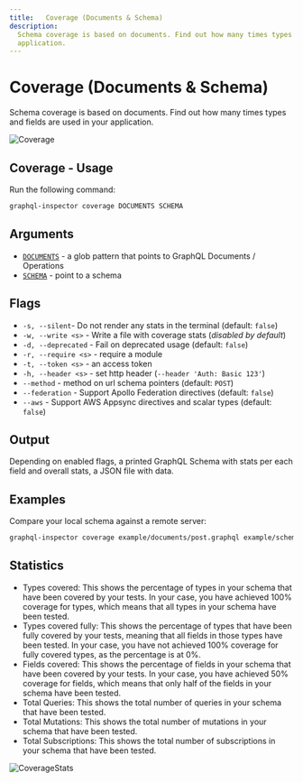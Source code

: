 ```yaml
---
title:   Coverage (Documents & Schema)
description:
  Schema coverage is based on documents. Find out how many times types and fields are used in your
  application.
---
```


# Coverage (Documents & Schema)

Schema coverage is based on documents. Find out how many times types and fields are used in your
application.

![Coverage](/assets/img/cli/coverage.png)

## Coverage - Usage

Run the following command:

```sh
graphql-inspector coverage DOCUMENTS SCHEMA
```

## Arguments

- [`DOCUMENTS`](../api/documents) - a glob pattern that points to GraphQL Documents / Operations
- [`SCHEMA`](../api/schema) - point to a schema

## Flags

- `-s, --silent`- Do not render any stats in the terminal (default: `false`)
- `-w, --write <s>` - Write a file with coverage stats (_disabled by default_)
- `-d, --deprecated` - Fail on deprecated usage (default: `false`)
- `-r, --require <s>` - require a module
- `-t, --token <s>` - an access token
- `-h, --header <s>` - set http header (`--header 'Auth: Basic 123'`)
- `--method` - method on url schema pointers (default: `POST`)
- `--federation` - Support Apollo Federation directives (default: `false`)
- `--aws` - Support AWS Appsync directives and scalar types (default: `false`)

## Output

Depending on enabled flags, a printed GraphQL Schema with stats per each field and overall stats, a
JSON file with data.

## Examples

Compare your local schema against a remote server:

```sh
graphql-inspector coverage example/documents/post.graphql example/schemas/new-valid.graphql
```

## Statistics

- Types covered: This shows the percentage of types in your schema that have been covered by your
  tests. In your case, you have achieved 100% coverage for types, which means that all types in your
  schema have been tested.
- Types covered fully: This shows the percentage of types that have been fully covered by your
  tests, meaning that all fields in those types have been tested. In your case, you have not
  achieved 100% coverage for fully covered types, as the percentage is at 0%.
- Fields covered: This shows the percentage of fields in your schema that have been covered by your
  tests. In your case, you have achieved 50% coverage for fields, which means that only half of the
  fields in your schema have been tested.
- Total Queries: This shows the total number of queries in your schema that have been tested.
- Total Mutations: This shows the total number of mutations in your schema that have been tested.
- Total Subscriptions: This shows the total number of subscriptions in your schema that have been
  tested.

![CoverageStats](/assets/img/cli/coverageStats.png)

